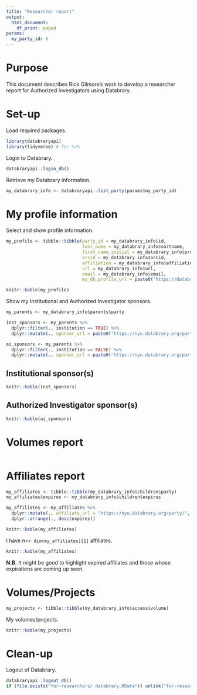 ```yaml
---
title: "Researcher report"
output:
  html_document:
    df_print: paged
params:
  my_party_id: 6
---
```


# Purpose

This document describes Rick Gilmore's work to develop a researcher report for Authorized Investigators using Databrary.

# Set-up

Load required packages.

```r
library(databraryapi)
library(tidyverse) # for %>%
```

Login to Databrary.

```r
databraryapi::login_db()
```

Retrieve my Databrary information.

```r
my_databrary_info <- databraryapi::list_party(params$my_party_id)
```


# My profile information

Select and show profile information.

```r
my_profile <- tibble::tibble(party_id = my_databrary_info$id, 
                             last_name = my_databrary_info$sortname, 
                             first_name_initial = my_databrary_info$prename, 
                             orcid = my_databrary_info$orcid, 
                             affiliation = my_databrary_info$affiliation, 
                             url = my_databrary_info$url, 
                             email = my_databrary_info$email,
                             my_db_profile_url = paste0("https://databrary.org/profile/", party_id))

knitr::kable(my_profile)
```

Show my Institutional and Authorized Investigator sponsors.

```r
my_parents <- my_databrary_info$parents$party

inst_sponsors <- my_parents %>%
  dplyr::filter(., institution == TRUE) %>%
  dplyr::mutate(., sponsor_url = paste0("https://nyu.databrary.org/party/", id))

ai_sponsors <- my_parents %>%
  dplyr::filter(., institution == FALSE) %>%
  dplyr::mutate(., sponsor_url = paste0("https://nyu.databrary.org/party/", id))
```

## Institutional sponsor(s)

```r
knitr::kable(inst_sponsors)
```

## Authorized Investigator sponsor(s)

```r
knitr::kable(ai_sponsors)
```

# Volumes report

```r

```

# Affiliates report

```r
my_affiliates <- tibble::tibble(my_databrary_info$children$party)
my_affiliates$expires <- my_databrary_info$children$expires

my_affiliates <- my_affiliates %>%
  dplyr::mutate(., affiliate_url = "https://nyu.databrary.org/party/", id) %>%
  dplyr::arrange(., desc(expires))

knitr::kable(my_affiliates)
```

I have $n=$`r dim(my_affiliates)[1]` affiliates.

```r
knitr::kable(my_affiliates)
```

**N.B.** It might be good to highlight expired affiliates and those whose expirations are coming up soon.

# Volumes/Projects

```r
my_projects <- tibble::tibble(my_databrary_info$access$volume)
```

My volumes/projects.

```r
knitr::kable(my_projects)
```

# Clean-up

Logout of Databrary.

```r
databraryapi::logout_db()
if (file.exists("for-researchers/.databrary.RData")) unlink("for-researchers/.databrary.RData")
```

